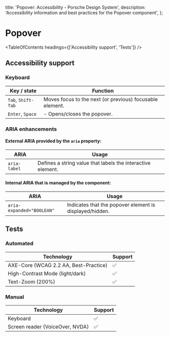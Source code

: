 
  title: 'Popover: Accessibility - Porsche Design System',
  description: 'Accessibility information and best practices for the Popover component',
};

# Popover <ComponentStatus tagName="p-popover"></ComponentStatus>

<TableOfContents headings={['Accessibility support', 'Tests']} />

## Accessibility support

### Keyboard

| Key / state        | Function                                                 |
| ------------------ | -------------------------------------------------------- |
| `Tab`, `Shift-Tab` | Moves focus to the next (or previous) focusable element. |
| `Enter`, `Space`   | - Opens/closes the popover.                              |

### ARIA enhancements

#### External **ARIA** provided by the `aria` property:

| ARIA         | Usage                                                       |
| ------------ | ----------------------------------------------------------- |
| `aria-label` | Defines a string value that labels the interactive element. |

#### Internal **ARIA** that is managed by the component:

| ARIA                      | Usage                                                   |
| ------------------------- | ------------------------------------------------------- |
| `aria-expanded="BOOLEAN"` | Indicates that the popover element is displayed/hidden. |

## Tests

### Automated

| Technology                            | Support |
| ------------------------------------- | ------- |
| AXE-Core (WCAG 2.2 AA, Best-Practice) | ✅      |
| High-Contrast Mode (light/dark)       | ✅      |
| Text-Zoom (200%)                      | ✅      |

### Manual

| Technology                      | Support |
| ------------------------------- | ------- |
| Keyboard                        | ✅      |
| Screen reader (VoiceOver, NVDA) | ✅      |
